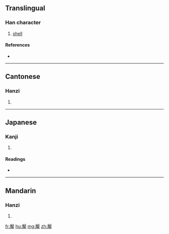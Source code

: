 {{also|厣}}
==Translingual==

===Han character===
{{Han char|rn=27|rad=厂|as=17|sn=19|four=7150<sub>6</sub>|canj=一大田中 (MKWL)}}

# [[shell]]

====References====
* {{Han ref|kx=0163.140|dkj=03051|hdz=10080.210|uh=53B4|ud=21428|bh=F1EF|bd=61935}}

----

==Cantonese==

===Hanzi===
{{yue-hanzi|jyut=|y=yim3|sim=厣}}

# {{defn|Cantonese}}

----

==Japanese==

===Kanji===
{{ja-kanji|grade=|rs=厂17}}

# {{defn|Japanese}}

====Readings====
* {{ja-readings|on=[[えん]] (en)|kun=}}

----

==Mandarin==

===Hanzi===
{{cmn-hanzi|sim=厣|pin=[[yǎn]] ([[yan3]])|wg=yen<sup>3</sup>}}

# {{defn|Mandarin}}

[[fr:厴]]
[[hu:厴]]
[[mg:厴]]
[[zh:厴]]